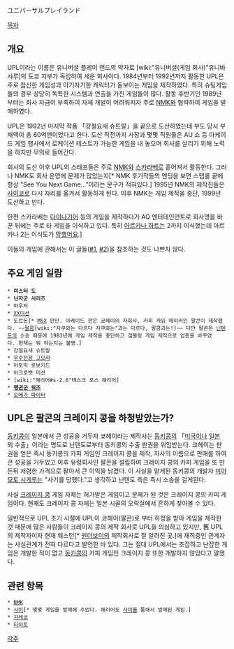 ユニバーサルプレイランド

[[목차]]
== 개요 ==
UPL이라는 이름은 유니버셜 플레이 랜드의 약자로 [wiki:"유니버셜(게임 회사)"유니바샤루]의 도쿄 지부가 독립하여 세운 회사이다. 1984년부터 1992년까지 활동한 UPL은 주로 참신한 게임성과 아기자기한 캐릭터가 돋보이는 게임을 제작하였다. 특히 슈팅게임들의 경우 상당히 독특한 시스템과 연출을 가진 게임들이 많다. 활동 후반기인 1989년 부터는 회사 자금이 부족하여 자체 개발이 어려워지자 주로 [[NMK]]와 협략하여 게임을 발매하였다.

UPL은 1992년 마지막 작품 「강철요새 슈트랄」을 끝으로 도산하였는데 부도 당시 부채액이 총 60억엔이었다고 한다. 도산 직전까지 사장과 몇몇 직원들은 AU 쇼 등 아케이드 게임 행사에서 로케이션 테스트가 가능한 게임을 내 놓으며 회사를 살리기 위해 노력을 하지만 무의로 들어간다. 

회사의 도산 이후 UPL의 스태프들은 주로 [[NMK]]와 [[스카라베]]로 흩어져서 활동한다. 그러나 NMK도 회사 운영에 문제가 많았는지[* NMK 후기작들의 엔딩을 보면 스탭롤 끝에 항상 "See You Next Game..."이라는 문구가 적혀있다.] 1995년 NMK의 제작진들은 [[사이쿄]]로 다시 자리를 옮겨서 활동하게 된다. 이후 NMK는 게임 제작을 중단, 1999년 도산하고 만다.

한편 스카라베는 [[다이나기어]] 등의 게임을 제작하다가 AQ 엔터테인먼트로 회사명을 바꾼 뒤에는 주로 타 게임을 이식하고 있다. 특히 [[아르카나 하트]]는 2까지 이식했는데 아르카나 2는 이식도가 [[망했어요]].]

이들의 게임에 관해서는 이 글들([http://psygnus.egloos.com/988306 #1], [http://psygnus.egloos.com/988380 #2])을 참조하는 것도 나쁘지 않다.
== 주요 게임 일람 ==
 * '''미스터 도'''
 * '''닌자군 시리즈'''
 * 마우저
 * [[XX미션]]
 * 도르돈[* [[MSX]] 판만. 아케이드 판은 쿄헤이의 자회사, 카피 게임 메이커인 팔콘이 제작했다. ~~[[팔콤]][wiki:"자쿠와는 다르다 자쿠와는"과는 다르다, 팔콤과는!]~~ 다만 팔콘은 [[닌텐도]]의 소송 때문에 1983년에 게임 제작을 중단하고 갬블링 게임 제작으로 업종을 바꾸었다. 현재는 뭐 하는지는 불명.]
 * 강철요새 슈트랄
 * [[우주전함 고모라]]
 * 아토믹 로보키드
 * 아크로뱃 미션
 * [wiki:"해리어#s-2.6"태스크 포스 해리어]
 * '''[[펭귄군 워즈]]'''
 * [[오메가 파이터]]
== UPL은 팔콘의 크레이지 콩을 하청받았는가? ==
[[동키콩]]이 일본에서 큰 성공을 거두자 쿄헤이라는 제작사는 [[동키콩]]의 「[[미국]]이나 [[일본]] 외 수출」이라는 명도로 닌텐도로부터 동키콩의 수출 판권을 위임받는다. 쿄헤이는 판권을 얻은 즉시 동키콩의 카피 게임인 크레이지 콩을 제작, 자사의 이름으로 판매를 하여 큰 성공을 거두었고 이후 유령회사인 팔콘을 설립하여 크레이지 콩의 카피 게임을 또 만든뒤 저렴한 가격으로 팔아서 큰 이익을 남겼다. 이 사실을 알게된 동키콩의 개발자 [[미야모토 시게루]]는 "사기를 당했다."고 생각하고 닌텐도 측은 즉시 소송을 걸게된다.

사실 [[크레이지 콩]] 게임 자체는 허가받은 게임이고 문제가 된 것은 크레이지 콩의 카피 게임이다. 현재도 크레이지 콩 자체는 일본 시골의 오락실에서 흔하게 찾아볼 수 있다.

일반적으로 UPL 초기 시절에 UPL이 쿄헤이(팔콘)로 부터 하청을 받아 게임을 제작한 것 때문에 많은 사람들이 크레이지 콩의 제작 회사로 UPL을 의심하고 있지만, 舊 UPL의 제작자이자 현재 웨스턴[* [[원더보이]]의 제작회사로 잘 알려진 곳.]에 재직중인 관계자는 사실관계가 전혀 다르다고 발언한 바 있다. 그는 절대 UPL에서는 조잡하고 난잡한 게임은 개발한 적이 없고 [[동키콩]]의 카피 게임인 크레이지 콩 또한 개발하지 않았다고 말했다.
== 관련 항목 ==
 * [[NMK]]
 * [[사미]][* 몇몇 게임을 발매해 주었다. 해리어도 [[사미]]를 통해서 발매된 게임.]
 * [[쟈레코]]
 * [[타이토]]
[[각주]]
